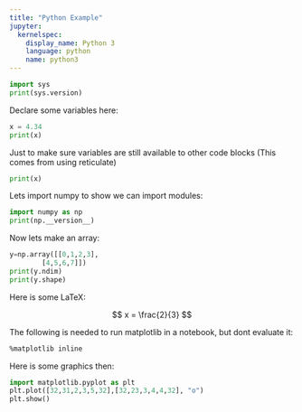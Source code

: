 ```yaml
---
title: "Python Example"
jupyter:
  kernelspec:
    display_name: Python 3
    language: python
    name: python3
---
```



```python
import sys
print(sys.version)
```

Declare some variables here:

```python
x = 4.34
print(x)
```

Just to make sure variables are still available to other code blocks
(This comes from using reticulate)

```python
print(x)
```

Lets import numpy to show we can import modules: 

```python
import numpy as np
print(np.__version__)
```

Now lets make an array:

```python
y=np.array([[0,1,2,3],
	    [4,5,6,7]])
print(y.ndim)
print(y.shape)
```

Here is some LaTeX:

$$ x = \frac{2}{3} $$

The following is needed to run matplotlib in a notebook, but dont evaluate it:

```r
%matplotlib inline
```
Here is some graphics then:

```python
import matplotlib.pyplot as plt
plt.plot([32,31,2,3,5,32],[32,23,3,4,4,32], "o")
plt.show()
```
